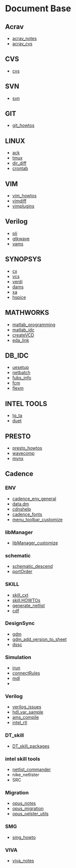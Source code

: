 = Document Base =
== Acrav ==
* [[acrav_notes]]
* [[acrav_cvs]]
== CVS ==
* [[cvs]]
== SVN ==
* [[svn]]
== GIT ==
* [[git_howtos]]
== LINUX ==
* [[ack]]
* [[tmux]]
* [[dir_diff]]
* [[crontab]]
== VIM ==
* [[vim_howtos]]
* [[vimdiff]]
* [[vimplugins]]
== Verilog ==
* [[pli]]
* [[gtkwave]]
* [[vams]]
== SYNOPSYS ==
* [[cx]]
* [[vcs]]
* [[verdi]]
* [[dams]]
* [[xa]]
* [[hspice]]
== MATHWORKS ==
* [[matlab_programming]]
* [[matlab_idc]]
* [[createVCD]]
* [[eda_link]]
== DB_IDC ==
* [[uesetup]]
* [[netbatch]]
* [[fubs_info]]
* [[fcm]]
* [[flexm]]
== INTEL TOOLS ==
* [[tg_ta]]
* [[duet]]
== PRESTO ==
* [[presto_howtos]]
* [[wavecomp]]
* [[mynx]]
== Cadence ==
=== ENV ===
* [[cadence_env_general]]
* [[data.dm]]
* [[cdnshelp]]
* [[cadence_fonts]]
* [[menu_toolbar_customize]]
=== libManager ===
* [[libManager_customize]]
=== schematic ===
* [[schematic_descend]]
* [[portOrder]]
=== SKILL ===
* [[skill_cxt]]
* [[skill.HOWTOs]]
* [[generate_netlist]]
* [[cdf]]
=== DesignSync ===
* [[gdm]]
* [[gdm_add_version_to_sheet]]
* [[dssc]]
=== Simulation ===
* [[irun]]
* [[connectRules]]
* [[mdl]]
*
=== Verilog ===
* [[verilog_issues]]
* [[hdl_var_sample]]
* [[ams_compile]]
* [[intel_rtl]]
=== DT_skill ===
* [[DT_skill_packages]]
=== intel skill tools ===
* [[netlist_commander]]
* nike_netlister
* SRC
=== Migration ===
* [[opus_notes]]
* [[opus_migration]]
* [[opus_oelster_utils]]
=== SMG ===
* [[smg_howto]]
=== VIVA ===
* [[viva_notes]]
